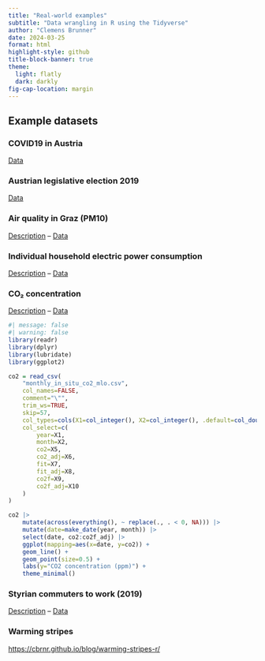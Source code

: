 ```yaml
---
title: "Real-world examples"
subtitle: "Data wrangling in R using the Tidyverse"
author: "Clemens Brunner"
date: 2024-03-25
format: html
highlight-style: github
title-block-banner: true
theme:
  light: flatly
  dark: darkly
fig-cap-location: margin
---
```


## Example datasets

### COVID19 in Austria

[Data](covid19.csv)


### Austrian legislative election 2019

[Data](https://www.bmi.gv.at/412/Nationalratswahlen/Nationalratswahl_2019/files/endgultiges_Gesamtergebnis_NRW19_16102019.xlsx)


### Air quality in Graz (PM10)

[Description](https://www.umwelt.steiermark.at/cms/ziel/2060750/DE/) – [Data](http://app.luis.steiermark.at/luft2/suche.php?station1=172&station2=&komponente1=114&station3=&station4=&komponente2=&mittelwert=1)


### Individual household electric power consumption

[Description](http://archive.ics.uci.edu/ml/datasets/Individual+household+electric+power+consumption) – [Data](http://archive.ics.uci.edu/ml/machine-learning-databases/00235/household_power_consumption.zip)


### CO₂ concentration

[Description](https://scrippsco2.ucsd.edu/data/atmospheric_co2/primary_mlo_co2_record.html) – [Data](https://scrippsco2.ucsd.edu/assets/data/atmospheric/stations/in_situ_co2/monthly/monthly_in_situ_co2_mlo.csv)

```r
#| message: false
#| warning: false
library(readr)
library(dplyr)
library(lubridate)
library(ggplot2)

co2 = read_csv(
    "monthly_in_situ_co2_mlo.csv",
    col_names=FALSE,
    comment="\"",
    trim_ws=TRUE,
    skip=57,
    col_types=cols(X1=col_integer(), X2=col_integer(), .default=col_double()),
    col_select=c(
        year=X1,
        month=X2,
        co2=X5,
        co2_adj=X6,
        fit=X7,
        fit_adj=X8,
        co2f=X9,
        co2f_adj=X10
    )
)

co2 |>
    mutate(across(everything(), ~ replace(., . < 0, NA))) |>
    mutate(date=make_date(year, month)) |>
    select(date, co2:co2f_adj) |>
    ggplot(mapping=aes(x=date, y=co2)) +
    geom_line() +
    geom_point(size=0.5) +
    labs(y="CO2 concentration (ppm)") +
    theme_minimal()
```


### Styrian commuters to work (2019)

[Description](https://www.data.gv.at/katalog/dataset/2f2616b2-4640-480b-a138-8ab089713a95) – [Data](https://service.stmk.gv.at/ogd/OGD_Data_ABT17/statistik/PENDLER/STMK_31102019_PENDLER.csv)


### Warming stripes

[https://cbrnr.github.io/blog/warming-stripes-r/](https://cbrnr.github.io/blog/warming-stripes-r/)
